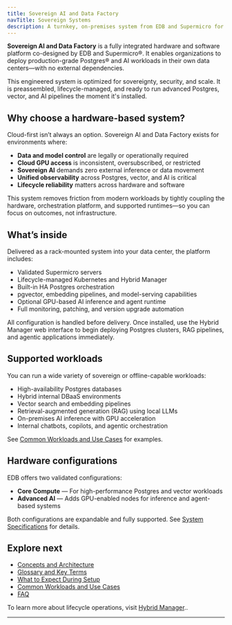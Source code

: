 ```yaml
---
title: Sovereign AI and Data Factory
navTitle: Sovereign Systems
description: A turnkey, on-premises system from EDB and Supermicro for secure, high-performance database and AI workloads, with full lifecycle management.
---
```


**Sovereign AI and Data Factory** is a fully integrated hardware and software platform co-designed by EDB and Supermicro®. It enables organizations to deploy production-grade Postgres® and AI workloads in their own data centers—with no external dependencies.

This engineered system is optimized for sovereignty, security, and scale. It is preassembled, lifecycle-managed, and ready to run advanced Postgres, vector, and AI pipelines the moment it's installed.

## Why choose a hardware-based system?

Cloud-first isn’t always an option. Sovereign AI and Data Factory exists for environments where:

- **Data and model control** are legally or operationally required
- **Cloud GPU access** is inconsistent, oversubscribed, or restricted
- **Sovereign AI** demands zero external inference or data movement
- **Unified observability** across Postgres, vector, and AI is critical
- **Lifecycle reliability** matters across hardware and software

This system removes friction from modern workloads by tightly coupling the hardware, orchestration platform, and supported runtimes—so you can focus on outcomes, not infrastructure.

## What’s inside

Delivered as a rack-mounted system into your data center, the platform includes:

- Validated Supermicro servers
- Lifecycle-managed Kubernetes and Hybrid Manager
- Built-in HA Postgres orchestration
- pgvector, embedding pipelines, and model-serving capabilities
- Optional GPU-based AI inference and agent runtime
- Full monitoring, patching, and version upgrade automation

All configuration is handled before delivery. Once installed, use the Hybrid Manager web interface to begin deploying Postgres clusters, RAG pipelines, and agentic applications immediately.

## Supported workloads

You can run a wide variety of sovereign or offline-capable workloads:

- High-availability Postgres databases
- Hybrid internal DBaaS environments
- Vector search and embedding pipelines
- Retrieval-augmented generation (RAG) using local LLMs
- On-premises AI inference with GPU acceleration
- Internal chatbots, copilots, and agentic orchestration

See [Common Workloads and Use Cases](./use-cases) for examples.

## Hardware configurations

EDB offers two validated configurations:

- **Core Compute** — For high-performance Postgres and vector workloads
- **Advanced AI** — Adds GPU-enabled nodes for inference and agent-based systems

Both configurations are expandable and fully supported. See [System Specifications](./specs) for details.

## Explore next

- [Concepts and Architecture](./concepts)
- [Glossary and Key Terms](./glossary)
- [What to Expect During Setup](./what-to-expect)
- [Common Workloads and Use Cases](./use-cases)
- [FAQ](./faq)

To learn more about lifecycle operations, visit [Hybrid Manager](../using_hybrid_manager/index)..

---
